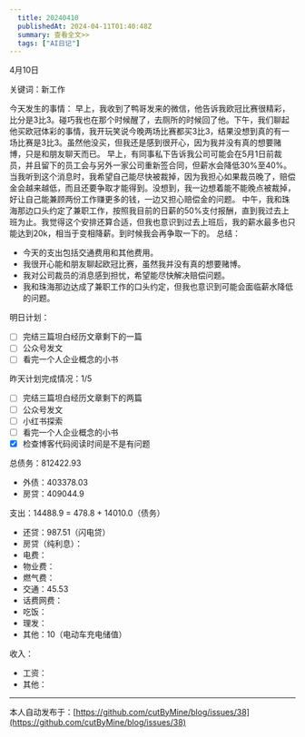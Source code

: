 ```yaml
---
  title: 20240410
  publishedAt: 2024-04-11T01:40:48Z
  summary: 查看全文>>
  tags: ["AI日记"]
---
```


4月10日

关键词：新工作

今天发生的事情：
早上，我收到了鸭哥发来的微信，他告诉我欧冠比赛很精彩，比分是3比3。碰巧我也在那个时候醒了，去厕所的时候回了他。下午，我们聊起他买欧冠体彩的事情，我开玩笑说今晚两场比赛都买3比3，结果没想到真的有一场比赛是3比3。虽然他没买，但我还是感到很开心，因为我并没有真的想要赌博，只是和朋友聊天而已。
早上，有同事私下告诉我公司可能会在5月1日前裁员，并且留下的员工会与另外一家公司重新签合同，但薪水会降低30%至40%。当我听到这个消息时，我希望自己能尽快被裁掉，因为我担心如果裁员晚了，赔偿金会越来越低，而且还要争取才能得到。没想到，我一边想着能不能晚点被裁掉，好让自己能兼顾两份工作赚更多的钱，一边又担心赔偿金的问题。
中午，我和珠海那边口头约定了兼职工作，按照我目前的日薪的50%支付报酬，直到我过去上班为止。我觉得这个安排还算合适，但我也意识到过去上班后，我的薪水最多也只能达到20k，相当于变相降薪。到时候我会再争取一下的。
总结：
- 今天的支出包括交通费用和其他费用。
- 我很开心能和朋友聊起欧冠比赛，虽然我并没有真的想要赌博。
- 我对公司裁员的消息感到担忧，希望能尽快解决赔偿问题。
- 我和珠海那边达成了兼职工作的口头约定，但我也意识到可能会面临薪水降低的问题。

明日计划：

- [ ] 完结三篇坦白经历文章剩下的一篇
- [ ] 公众号发文
- [ ] 看完一个人企业概念的小书

昨天计划完成情况：1/5

- [ ] 完结三篇坦白经历文章剩下的两篇
- [ ] 公众号发文
- [ ] 小红书探索
- [ ] 看完一个人企业概念的小书
- [x] 检查博客代码阅读时间是不是有问题

总债务：812422.93
- 外债：403378.03
- 房贷：409044.9

支出：14488.9 = 478.8 + 14010.0（债务）
- 还贷：987.51（闪电贷）
- 房贷（纯利息）：
- 电费：
- 物业费：
- 燃气费：
- 交通：45.53
- 话费网费：
- 吃饭：
- 理发：
- 其他：10（电动车充电储值）

收入：
- 工资：
- 其他：


---
本人自动发布于：[https://github.com/cutByMine/blog/issues/38](https://github.com/cutByMine/blog/issues/38)
